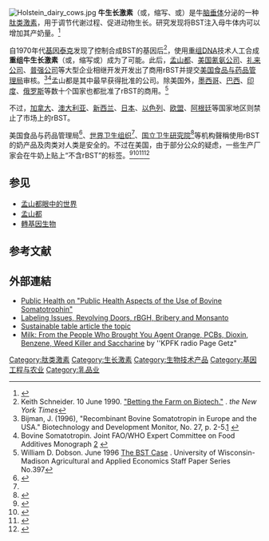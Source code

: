 [[File:Holstein_dairy_cows.jpg|thumb]]
'''牛生长激素'''（{{lang-en|bovine somatotropin}}或{{lang|en|bovine growth hormone}}，缩写{{lang|en|bST}}、{{lang|en|BST}}或{{lang|en|BGH}}）是牛[[脑垂体|脑垂体]]分泌的一种[[肽类激素|肽类激素]]，用于调节代谢过程、促进动物生长。研究发现将BST注入母牛体内可以增加其产奶量。<ref name="Brennand">{{cite web |url=https://extension.usu.edu/files/publications/factsheet/FN-250_6.pdf |title=Bovine Somatotropin in Milk |accessdate=2011-03-06 |author=Charlotte P. Brennand, PhD, Extension Food Safety Specialist |archive-date=2016-03-04 |archive-url=https://web.archive.org/web/20160304001434/https://extension.usu.edu/files/publications/factsheet/FN-250_6.pdf |dead-url=no }}</ref>

自1970年代[[基因泰克|基因泰克]]发现了控制合成BST的基因后<ref name=Schneider>Keith Schneider. 10 June 1990. [http://www.nytimes.com/1990/06/10/magazine/betting-the-farm-on-biotech.html?pagewanted=all&src=pm "Betting the Farm on Biotech."] {{Wayback|url=http://www.nytimes.com/1990/06/10/magazine/betting-the-farm-on-biotech.html?pagewanted=all&src=pm |date=20130923020428 }}. ''the New York Times''</ref>，使用[[重组DNA|重组DNA]]技术人工合成'''重组牛生长激素'''（{{lang-en|recombinant bovine somatotropin}}或{{lang|en|recombinant bovine growth hormone}}，缩写{{lang|en|rBST}}或{{lang|en|rBGH}}）成为了可能。此后，[[孟山都|孟山都]]、[[美国氰氨公司|美国氰氨公司]]、[[礼来公司|礼来公司]]、[[普强公司|普强公司]]等大型企业相继开发开发出了商用rBST并提交[[美国食品与药品管理局|美国食品与药品管理局]]审核。<ref>Bijman, J. (1996), "Recombinant Bovine Somatotropin in Europe and the USA." Biotechnology and Development Monitor, No. 27, p. 2-5.[http://www.biotech-monitor.nl/2702.htm] {{Wayback|url=http://www.biotech-monitor.nl/2702.htm |date=20020926093647 }}</ref><ref name=WHO>Bovine Somatotropin. Joint FAO/WHO Expert Committee on Food Additives Monograph [ftp://ftp.fao.org/es/esn/jecfa/vetdrug/41-5-bovine_somatotropin.pdf] {{Wayback|url=ftp://ftp.fao.org/es/esn/jecfa/vetdrug/41-5-bovine_somatotropin.pdf |date=20170518211121 }}</ref>孟山都是其中最早获得批准的公司。除美国外，[[墨西哥|墨西哥]]、[[巴西|巴西]]、[[印度|印度]]、[[俄罗斯|俄罗斯]]等数十个国家也都批准了rBST的商用。<ref name=Dobs>William D. Dobson. June 1996 [http://www.aae.wisc.edu/pubs/sps/pdf/stpap397.pdf The BST Case] {{Wayback|url=http://www.aae.wisc.edu/pubs/sps/pdf/stpap397.pdf |date=20200921122744 }}. University of Wisconsin-Madison Agricultural and Applied Economics Staff Paper Series No.397</ref>

不过，[[加拿大|加拿大]]、[[澳大利亚|澳大利亚]]、[[新西兰|新西兰]]、[[日本|日本]]、[[以色列|以色列]]、[[欧盟|欧盟]]、[[阿根廷|阿根廷]]等国家地区则禁止了市场上的rBST。

美国食品与药品管理局<ref name="fda.gov">{{cite web | url = http://www.fda.gov/AnimalVeterinary/SafetyHealth/ProductSafetyInformation/ucm130321.htm | title = Report on the Food and Drug Administration's Review of the Safety of Recombinant Bovine Somatotropin | accessdate = 2009-05-02 | year = 1999 | archive-date = 2016-08-23 | archive-url = https://web.archive.org/web/20160823191323/http://www.fda.gov/AnimalVeterinary/SafetyHealth/ProductSafetyInformation/ucm130321.htm | dead-url = no }}</ref>、[[世界卫生组织|世界卫生组织]]<ref name=WHO/>、[[国立卫生研究院_(美国)|国立卫生研究院]]<ref name="NIH RBST">{{cite book |chapterurl=http://www.ncbi.nlm.nih.gov/books/NBK15180/ |chapter=Bovine Somatotropin |title=NIH State of the Science Statements |publisher=National Institutes of Health |access-date=2015-01-19 |archive-date=2020-11-30 |archive-url=https://web.archive.org/web/20201130001701/https://www.ncbi.nlm.nih.gov/books/NBK15180/ |dead-url=no }}</ref>等机构聲稱使用rBST的奶产品及肉类对人类是安全的。不过在美国，由于部分公众的疑虑，一些生产厂家会在牛奶上贴上“不含rBST”的标签。<ref name="seattlepi.nwsource.com">{{cite news
|title=Safeway milk free of bovine hormone
|url=http://www.seattlepi.com/business/300596_safeway22.html
|work=Seattle Post-Intelligencer
|agency=[[Associated_Press|Associated Press]]
|date=22 January 2007
|accessdate=2008-04-04
|archive-date=2020-01-25
|archive-url=https://web.archive.org/web/20200125141430/https://www.seattlepi.com/business/article/Safeway-milk-free-of-bovine-hormone-1226004.php
|dead-url=no
}}</ref><ref name="north2007">{{cite web
|url=http://www.organicconsumers.org/articles/article_3773.cfm
|title=Safeway & Chipotle Chains Dropping Milk & Dairy Derived from Monsanto's Bovine Growth Hormone
|last=North
|first=R
|accessdate=2008-01-29
|date=10 January 2007
|publisher=Oregon Physicians for Social Responsibility
|archive-date=2014-10-03
|archive-url=https://web.archive.org/web/20141003112555/http://www.organicconsumers.org/articles/article_3773.cfm
|dead-url=no
}}</ref><ref name="Kroger">{{cite web
|publisher=Kroger
|url=http://www.thekrogerco.com/corpnews/corpnewsinfo_pressreleases_08012007.htm
|title=Kroger to complete transition to certified rBST-free milk by early 2008 (press release)
|year=2007
|accessdate=2008-01-29
|archive-date=2019-08-30
|archive-url=https://web.archive.org/web/20190830034917/https://www.thekrogerco.com/corpnews/corpnewsinfo_pressreleases_08012007.htm
|dead-url=no
}}</ref><ref>{{cite web
 |url         = http://www.starbucks.com/aboutus/pressdesc.asp?id=819
 |title       = Statement and Q&A-Starbucks Completes its Conversion – All U.S. Company-Operated Stores Use Dairy Sourced Without the Use of rBGH
 |accessdate  = 2008-04-04
 |publisher   = Starbucks Corporation
 |deadurl     = yes
 |archiveurl  = https://web.archive.org/web/20080329000803/http://www.starbucks.com/aboutus/pressdesc.asp?id=819
 |archivedate = 2008-03-29
}}</ref>

== 参见 ==
* [[孟山都眼中的世界|孟山都眼中的世界]]
* [[孟山都|孟山都]]
* [[轉基因生物|轉基因生物]]

== 参考文献 ==
{{reflist|2}}

==外部連結==
* [http://ec.europa.eu/food/fs/sc/scv/out19_en.html Public Health on "Public Health Aspects of the Use of Bovine Somatotrophin"] {{Wayback|url=http://ec.europa.eu/food/fs/sc/scv/out19_en.html |date=20150620064224 }}
* [http://www.sourcewatch.org/index.php?title=Labeling_Issues%2C_Revolving_Doors%2C_rBGH%2C_Bribery_and_Monsanto Labeling Issues, Revolving Doors, rBGH, Bribery and Monsanto] {{Wayback|url=http://www.sourcewatch.org/index.php?title=Labeling_Issues%2C_Revolving_Doors%2C_rBGH%2C_Bribery_and_Monsanto |date=20210309153055 }}
* [https://web.archive.org/web/20121027134949/http://www.sustainabletable.org/issues/rbgh/ Sustainable table article the topic]
* [https://web.archive.org/web/20160410043104/https://milk.mservicegroup.com/ Milk: From the People Who Brought You Agent Orange, PCBs, Dioxin, Benzene, Weed Killer and Saccharine] by ''KPFK radio Page Getz"

{{Peptidergics}}

[[Category:肽类激素|Category:肽类激素]]
[[Category:生长激素|Category:生长激素]]
[[Category:生物技术产品|Category:生物技术产品]]
[[Category:基因工程与农业|Category:基因工程与农业]]
[[Category:乳品业|Category:乳品业]]